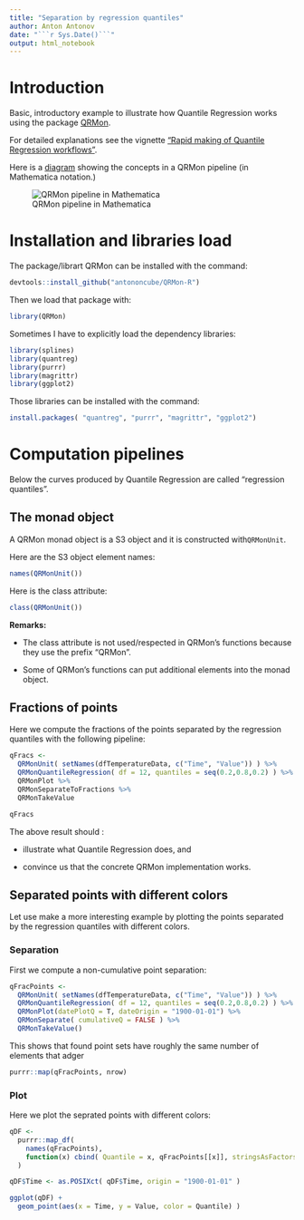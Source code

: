 ```yaml
---
title: "Separation by regression quantiles"
author: Anton Antonov
date: "```r Sys.Date()```"
output: html_notebook
---
```


# Introduction

Basic, introductory example to illustrate how Quantile Regression works using the package 
[QRMon](https://github.com/antononcube/QRMon-R).

For detailed explanations see the vignette 
["Rapid making of Quantile Regression workflows"](https://htmlpreview.github.io/?https://github.com/antononcube/QRMon-R/blob/master/notebooks/rapid-making-of-qr-workflows.html).

Here is a 
[diagram](https://github.com/antononcube/MathematicaForPrediction/raw/master/MarkdownDocuments/Diagrams/A-monad-for-Quantile-Regression-workflows/QRMon-pipeline.jpg)
showing the concepts in a QRMon pipeline (in Mathematica notation.)

![QRMon pipeline in Mathematica](https://github.com/antononcube/MathematicaForPrediction/raw/master/MarkdownDocuments/Diagrams/A-monad-for-Quantile-Regression-workflows/QRMon-pipeline.jpg)

# Installation and libraries load

The package/librart QRMon can be installed with the command:

```r
devtools::install_github("antononcube/QRMon-R")
```
Then we load that package with:

```r
library(QRMon)
```

Sometimes I have to explicitly load the dependency libraries:

```r
library(splines)
library(quantreg)
library(purrr)
library(magrittr)
library(ggplot2)
```

Those libraries can be installed with the command:

```r
install.packages( "quantreg", "purrr", "magrittr", "ggplot2")
```


# Computation pipelines

Below the curves produced by Quantile Regression are called "regression quantiles".

## The monad object

A QRMon monad object is a S3 object and it is constructed with`QRMonUnit`.

Here are the S3 object element names: 

```r
names(QRMonUnit())
```

Here is the class attribute:

```r
class(QRMonUnit())
```

**Remarks:**

- The class attribute is not used/respected in QRMon's functions because they use the prefix "QRMon".

- Some of QRMon's functions can put additional elements into the monad object.

## Fractions of points 

Here we compute the fractions of the points separated by the regression quantiles with 
the following pipeline:

```r
qFracs <-
  QRMonUnit( setNames(dfTemperatureData, c("Time", "Value")) ) %>%       # Get data
  QRMonQuantileRegression( df = 12, quantiles = seq(0.2,0.8,0.2) ) %>%   # Quantile Regression with B-splines
  QRMonPlot %>%                                                          # Plot data and regression quantiles
  QRMonSeparateToFractions %>%                                           # Separate the points and find fractions
  QRMonTakeValue                                                         # Take the value of the monad object
```


```r
qFracs
```

The above result should :

- illustrate what Quantile Regression does, and

- convince us that the concrete QRMon implementation works.


## Separated points with different colors 

Let use make a more interesting example by plotting the points separated by the regression quantiles
with different colors.

### Separation

First we compute a non-cumulative point separation:

```r
qFracPoints <-
  QRMonUnit( setNames(dfTemperatureData, c("Time", "Value")) ) %>%
  QRMonQuantileRegression( df = 12, quantiles = seq(0.2,0.8,0.2) ) %>%
  QRMonPlot(datePlotQ = T, dateOrigin = "1900-01-01") %>%               # Make a date-axis plot
  QRMonSeparate( cumulativeQ = FALSE ) %>%                              # Non-cumulative point sets
  QRMonTakeValue()
```

This shows that found point sets have roughly the same number of elements that adger

```r
purrr::map(qFracPoints, nrow)
```

### Plot

Here we plot the seprated points with different colors:

```r
qDF <- 
  purrr::map_df( 
    names(qFracPoints), 
    function(x) cbind( Quantile = x, qFracPoints[[x]], stringsAsFactors = FALSE )
  )

qDF$Time <- as.POSIXct( qDF$Time, origin = "1900-01-01" )

ggplot(qDF) + 
  geom_point(aes(x = Time, y = Value, color = Quantile) )
```


